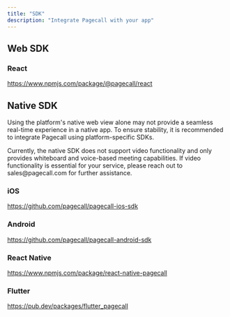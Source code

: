 ```yaml
---
title: "SDK"
description: "Integrate Pagecall with your app"
---
```


## Web SDK

### React

https://www.npmjs.com/package/@pagecall/react

## Native SDK

Using the platform's native web view alone may not provide a seamless real-time experience in a native app.
To ensure stability, it is recommended to integrate Pagecall using platform-specific SDKs.

<Warning>
Currently, the native SDK does not support video functionality and only provides whiteboard and voice-based meeting capabilities.
If video functionality is essential for your service, please reach out to sales@pagecall.com for further assistance.
</Warning>

### iOS

https://github.com/pagecall/pagecall-ios-sdk

### Android

https://github.com/pagecall/pagecall-android-sdk

### React Native

https://www.npmjs.com/package/react-native-pagecall

### Flutter

https://pub.dev/packages/flutter_pagecall
